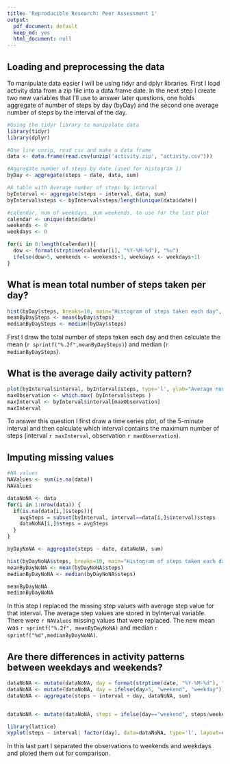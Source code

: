 ```yaml
---
title: 'Reproducible Research: Peer Assessment 1'
output:
  pdf_document: default
  keep_md: yes
  html_document: null
---
```


## Loading and preprocessing the data
To manipulate data easier I will be using tidyr and dplyr libraries. First I load activity data from a zip file into a data.frame date. In the next step I create two new variables that I'll use to answer later questions, one holds aggregate of number of steps by day (byDay) and the second one average number of steps by the interval of the day.
```r
#Using the tidyr library to manipulate data
library(tidyr)
library(dplyr)

#One line unzip, read csv and make a data frame
data <- data.frame(read.csv(unzip('activity.zip', "activity.csv")))

#Aggregate number of steps by date (used for histogram 1)
byDay <- aggregate(steps ~ date, data, sum)

#A table with Average number of steps by interval
byInterval <- aggregate(steps ~ interval, data, sum)
byInterval$steps <- byInterval$steps/length(unique(data$date))

#calendar, num of weekdays, num weekends, to use for the last plot
calendar <- unique(data$date)
weekends <- 0
weekdays <- 0

for(i in 0:length(calendar)){
  dow <- format(strptime(calendar[i], "%Y-%M-%d"), "%u")
  ifelse(dow>5, weekends <- weekends+1, weekdays <- weekdays+1)
}

```


## What is mean total number of steps taken per day?
```r
hist(byDay$steps, breaks=10, main="Histogram of steps taken each day", xlab="Steps in a day")
meanByDaySteps <- mean(byDay$steps)
medianByDaySteps <- median(byDay$steps)
```
First I draw the total number of steps taken each day and then calculate the mean (`r sprintf("%.2f",meanByDaySteps) `) and median (`r medianByDaySteps`).

## What is the average daily activity pattern?
```r
plot(byInterval$interval, byInterval$steps, type='l', ylab="Average number of steps", xlab="5-min interval of the day")
maxObservation <- which.max( byInterval$steps )
maxInterval <- byInterval$interval[maxObservation]
maxInterval
```
To answer this question I first draw a time series plot, of the 5-minute interval and then calculate which interval contains the maximum number of steps (interval `r maxInterval `, observation `r maxObservation`).

## Imputing missing values
```r
#NA values
NAValues <- sum(is.na(data))
NAValues

dataNoNA <- data
for(i in 1:nrow(data)) {
  if(is.na(data[i,]$steps)){
    avgSteps = subset(byInterval, interval==data[i,]$interval)$steps
    dataNoNA[i,]$steps = avgSteps
  }
} 

byDayNoNA <- aggregate(steps ~ date, dataNoNA, sum)

hist(byDayNoNA$steps, breaks=10, main="Histogram of steps taken each day (missing values replaced)", xlab="Steps in a day")
meanByDayNoNA <- mean(byDayNoNA$steps)
medianByDayNoNA <- median(byDayNoNA$steps)

meanByDayNoNA
medianByDayNoNA
```
In this step I replaced the missing step values with average step value for that interval. The average step values are stored in byInterval variable. There were `r NAValues` missing values that were replaced. The new mean was `r sprintf("%.2f", meanByDayNoNA)` and median `r sprintf("%d",medianByDayNoNA)`.

## Are there differences in activity patterns between weekdays and weekends?
```r
dataNoNA <- mutate(dataNoNA, day = format(strptime(date, "%Y-%M-%d"), "%u"))
dataNoNA <- mutate(dataNoNA, day = ifelse(day>5, "weekend", "weekday"))
dataNoNA <- aggregate(steps ~ interval + day, dataNoNA, sum)


dataNoNA <- mutate(dataNoNA, steps = ifelse(day=="weekend", steps/weekends, steps/weekdays))

library(lattice)
xyplot(steps ~ interval| factor(day), data=dataNoNA, type='l', layout=c(1, 2))
```


In this last part I separated the observations to weekends and weekdays and ploted them out for comparison.